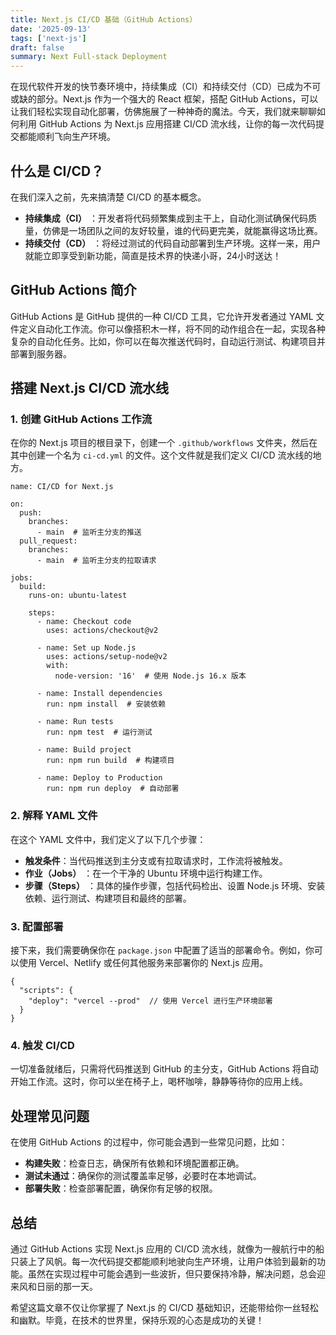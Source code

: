 ```yaml
---
title: Next.js CI/CD 基础（GitHub Actions）
date: '2025-09-13'
tags: ['next-js']
draft: false
summary: Next Full-stack Deployment
---
```


在现代软件开发的快节奏环境中，持续集成（CI）和持续交付（CD）已成为不可或缺的部分。Next.js 作为一个强大的 React 框架，搭配 GitHub Actions，可以让我们轻松实现自动化部署，仿佛施展了一种神奇的魔法。今天，我们就来聊聊如何利用 GitHub Actions 为 Next.js 应用搭建 CI/CD 流水线，让你的每一次代码提交都能顺利飞向生产环境。

## 什么是 CI/CD？

在我们深入之前，先来搞清楚 CI/CD 的基本概念。

- **持续集成（CI）** ：开发者将代码频繁集成到主干上，自动化测试确保代码质量，仿佛是一场团队之间的友好较量，谁的代码更完美，就能赢得这场比赛。
- **持续交付（CD）** ：将经过测试的代码自动部署到生产环境。这样一来，用户就能立即享受到新功能，简直是技术界的快递小哥，24小时送达！

## GitHub Actions 简介

GitHub Actions 是 GitHub 提供的一种 CI/CD 工具，它允许开发者通过 YAML 文件定义自动化工作流。你可以像搭积木一样，将不同的动作组合在一起，实现各种复杂的自动化任务。比如，你可以在每次推送代码时，自动运行测试、构建项目并部署到服务器。

## 搭建 Next.js CI/CD 流水线

### 1. 创建 GitHub Actions 工作流

在你的 Next.js 项目的根目录下，创建一个 `.github/workflows` 文件夹，然后在其中创建一个名为 `ci-cd.yml` 的文件。这个文件就是我们定义 CI/CD 流水线的地方。

```
name: CI/CD for Next.js

on:
  push:
    branches:
      - main  # 监听主分支的推送
  pull_request:
    branches:
      - main  # 监听主分支的拉取请求

jobs:
  build:
    runs-on: ubuntu-latest

    steps:
      - name: Checkout code
        uses: actions/checkout@v2

      - name: Set up Node.js
        uses: actions/setup-node@v2
        with:
          node-version: '16'  # 使用 Node.js 16.x 版本

      - name: Install dependencies
        run: npm install  # 安装依赖

      - name: Run tests
        run: npm test  # 运行测试

      - name: Build project
        run: npm run build  # 构建项目

      - name: Deploy to Production
        run: npm run deploy  # 自动部署
```

### 2. 解释 YAML 文件

在这个 YAML 文件中，我们定义了以下几个步骤：

- **触发条件**：当代码推送到主分支或有拉取请求时，工作流将被触发。
- **作业（Jobs）** ：在一个干净的 Ubuntu 环境中运行构建工作。
- **步骤（Steps）** ：具体的操作步骤，包括代码检出、设置 Node.js 环境、安装依赖、运行测试、构建项目和最终的部署。

### 3. 配置部署

接下来，我们需要确保你在 `package.json` 中配置了适当的部署命令。例如，你可以使用 Vercel、Netlify 或任何其他服务来部署你的 Next.js 应用。

```
{
  "scripts": {
    "deploy": "vercel --prod"  // 使用 Vercel 进行生产环境部署
  }
}
```

### 4. 触发 CI/CD

一切准备就绪后，只需将代码推送到 GitHub 的主分支，GitHub Actions 将自动开始工作流。这时，你可以坐在椅子上，喝杯咖啡，静静等待你的应用上线。

## 处理常见问题

在使用 GitHub Actions 的过程中，你可能会遇到一些常见问题，比如：

- **构建失败**：检查日志，确保所有依赖和环境配置都正确。
- **测试未通过**：确保你的测试覆盖率足够，必要时在本地调试。
- **部署失败**：检查部署配置，确保你有足够的权限。

## 总结

通过 GitHub Actions 实现 Next.js 应用的 CI/CD 流水线，就像为一艘航行中的船只装上了风帆。每一次代码提交都能顺利地驶向生产环境，让用户体验到最新的功能。虽然在实现过程中可能会遇到一些波折，但只要保持冷静，解决问题，总会迎来风和日丽的那一天。

希望这篇文章不仅让你掌握了 Next.js 的 CI/CD 基础知识，还能带给你一丝轻松和幽默。毕竟，在技术的世界里，保持乐观的心态是成功的关键！
